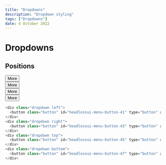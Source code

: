 ---
title: "Dropdowns"
description: "Dropdown styling"
tags: ["Dropdowns"]
date: 4 October 2022
---

# Dropdowns

## Positions

<div class="dropdown left">
  <button class="button" id="headlessui-menu-button-41" type="button" aria-haspopup="true" aria-expanded="false">More</button>
</div>
<div class="dropdown right">
  <button class="button" id="headlessui-menu-button-43" type="button" aria-haspopup="true" aria-expanded="false">More</button>
</div>
<div class="dropdown top">
  <button class="button" id="headlessui-menu-button-45" type="button" aria-haspopup="true" aria-expanded="false">More</button>
</div>
<div class="dropdown bottom">
  <button class="button" id="headlessui-menu-button-47" type="button" aria-haspopup="true" aria-expanded="false">More</button>
</div>

```js
<div class="dropdown left">
  <button class="button" id="headlessui-menu-button-41" type="button" aria-haspopup="true" aria-expanded="false">More</button>
</div>
<div class="dropdown right">
  <button class="button" id="headlessui-menu-button-43" type="button" aria-haspopup="true" aria-expanded="false">More</button>
</div>
<div class="dropdown top">
  <button class="button" id="headlessui-menu-button-45" type="button" aria-haspopup="true" aria-expanded="false">More</button>
</div>
<div class="dropdown bottom">
  <button class="button" id="headlessui-menu-button-47" type="button" aria-haspopup="true" aria-expanded="false">More</button>
</div>
```